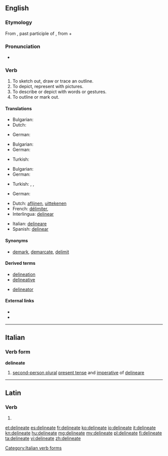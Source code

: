 ==English==

===Etymology===
From {{etyl|la|en}} {{term|delineatus||lang=la}}, past participle of {{term|delineo|dēlīneo|lang=la|to sketch out, to delineate}}, from {{term|de-||lang=la}} + {{term|linea|līnea|lang=la|line}}

===Pronunciation===
* {{a|UK}} {{IPA|/dɪˈlɪniːeɪt/}}

===Verb===
{{en-verb|delineat|es}}

# To sketch out, draw or trace an outline.
# To depict, represent with pictures.
# To describe or depict with words or gestures.
# To outline or mark out.

====Translations====
{{trans-top|To sketch out, draw or trace an outline}}
* Bulgarian: {{t|bg|очертавам}}
* Dutch: {{t|nl|afbakenen}}
{{trans-mid}}
* German: {{t|de|umreißen}}
{{trans-bottom}}

{{trans-top|To depict, represent with pictures}}
* Bulgarian: {{t|bg|скицирам}}
* German: {{t|de|skizzieren}}
{{trans-mid}}
* Turkish: {{t|tr|resmetmek}}
{{trans-bottom}}

{{trans-top|To describe or depict with words or gestures}}
* Bulgarian: {{t|bg|обрисувам}}
* German: {{t|de|schildern}}
{{trans-mid}}
* Turkish: {{t|tr|betimlemek}}, {{t|tr|tasvir etmek}}, {{t|tr|tarif etmek}}
{{trans-bottom}}

{{trans-top|To outline or mark out}}
* German: {{t|de|abgrenzen}}
{{trans-mid}}
{{trans-bottom}}
{{checktrans-top|}}
* Dutch: [[aflijnen]], [[uittekenen]]
* French: [[délimiter]],
* Interlingua: [[delinear]]
{{trans-mid}}
* Italian: [[delineare]]
* Spanish: [[delinear]]
{{trans-bottom}}

====Synonyms====
* {{sense|to mark the limits or boundaries}} [[demark]], [[demarcate]], [[delimit]]

====Derived terms====
{{rel-top|terms derived from delineate}}
* [[delineation]]
* [[delineative]]
{{rel-mid}}
* [[delineator]]
{{rel-bottom}}

====External links====
* {{R:Webster 1913}}
* {{R:Century 1911}}

----

==Italian==

===Verb form===
'''delineate'''

# [[second-person plural]] [[present tense]] and [[imperative]] of [[delineare]]

[[Category:Italian verb forms]]

----

==Latin==

===Verb===
{{la-verb-form|dēlīneāte}}

# {{conjugation of|delineo|dēlīneō|1|p|pres|act|imp|lang=la}}

[[et:delineate]]
[[es:delineate]]
[[fr:delineate]]
[[ko:delineate]]
[[io:delineate]]
[[it:delineate]]
[[kn:delineate]]
[[hu:delineate]]
[[mg:delineate]]
[[my:delineate]]
[[pl:delineate]]
[[fi:delineate]]
[[ta:delineate]]
[[vi:delineate]]
[[zh:delineate]]